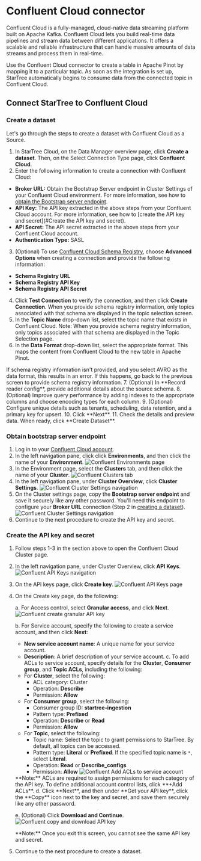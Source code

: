
# Confluent Cloud connector

Confluent Cloud is a fully-managed, cloud-native data streaming platform built on Apache Kafka. Confluent Cloud lets you build real-time data pipelines and stream data between different applications. It offers a scalable and reliable infrastructure that can handle massive amounts of data streams and process them in real-time.

Use the Confluent Cloud connector to create a table in Apache Pinot by mapping it to a particular topic. As soon as the integration is set up, StarTree automatically begins to consume data from the connected topic in Confluent Cloud.

## Connect StarTree to Confluent Cloud

### Create a dataset
Let's go through the steps to create a dataset with Confluent Cloud as a Source.

1. In StarTree Cloud, on the Data Manager overview page, click **Create a dataset**. Then, on the Select Connection Type page, click **Confluent Cloud**.
2. Enter the following information to create a connection with Confluent Cloud:
 * **Broker URL:** Obtain the Bootstrap Server endpoint in Cluster Settings of your Confluent Cloud environment. For more information, see how to [obtain the Bootstrap server endpoint](#obtain-bootstrap-server-endpoint).
 * **API Key:** The API key extracted in the above steps from your Confluent Cloud account. For more information, see how to [create the API key and secret](#Create the API key and secret).
 * **API Secret:** The API secret extracted in the above steps from your Confluent Cloud account.
 * **Authentication Type:** SASL
3. (Optional) To use [Confluent Cloud Schema Registry](https://docs.confluent.io/cloud/current/get-started/schema-registry.html#quick-start-for-schema-management-on-ccloud), choose **Advanced Options** when creating a connection and provide the following information:
* **Schema Registry URL**
* **Schema Registry API Key**
* **Schema Registry API Secret**
4. Click **Test Connection** to verify the connection, and then click **Create Connection**.
When you provide schema registry information, only topics associated with that schema are displayed in the topic selection screen.
5. In the **Topic Name** drop-down list, select the topic name that exists in Confluent Cloud.
Note: When you provide schema registry information, only topics associated with that schema are displayed in the Topic Selection page.
6. In the  **Data Format** drop-down list, select the appropriate format. This maps the content from Confluent Cloud to the new table in Apache Pinot.
<Callout type="note">
  If schema registry information isn't provided, and you select AVRO as the data format, this results in an error. If this happens, go back to the previous screen to provide schema registry information.
</Callout>
7. (Optional) In **Record reader config**, provide additional details about the source schema.
8. (Optional) Improve query performance by adding indexes to the appropriate columns and choose encoding types for each column.
9. (Optional) Configure unique details such as tenants, scheduling, data retention, and a primary key for upsert.
10. Click **Next**.
11. Check the details and preview data. When ready, click **Create Dataset**.


### Obtain bootstrap server endpoint

1. Log in to your [Confluent Cloud account](https://confluent.cloud/login).
2. In the left navigation pane, click click **Environments**, and then click the name of your **Environment**.
   <Image src="/confluent-environments.png" alt="Confluent Environments page" width={800} height={800} />
3. In the Environment page, select the **Clusters** tab, and then click the name of your **Cluster**.
   <Image src="/confluent-cluster.png" alt="Confluent Clusters tab" width={600} height={600} />
4. In the left navigation pane, under **Cluster Overview**, click **Cluster Settings**.
   <Image src="/confluent-cluster-settings-nav.png" alt="Confluent Cluster Settings navigation" width={250} height={250} />
5. On the Cluster settings page, copy the **Bootstrap server endpoint** and save it securely like any other password.
   You'll need this endpoint to configure your **Broker URL** connection (Step 2 in [creating a dataset](#create-a-dataset)).
   <Image src="/confluent-cluster-settings.png" alt="Confluent Cluster Settings navigation" width={600} height={600} />
6. Continue to the next procedure to create the API key and secret.

### Create the API key and secret

1. Follow steps 1-3 in the section above to open the Confluent Cloud Cluster page.
2. In the left navigation pane, under Cluster Overview, click **API Keys**.
    <Image src="/confluent-api-keys-nav.png" alt="Confluent API Keys navigation" width={250} height={250} />
3. On the API keys page, click **Create key**.
      <Image src="/confluent-api-keys.png" alt="Confluent API Keys page" width={800} height={800} />
4. On the Create key page, do the following:

   a. For Access control, select **Granular access**, and click **Next**.
      <Image src="/confluent-create-granular-access-key.png" alt="Confluent create granular API key" width={600} height={600} />

   b. For Service account, specify the following to create a service account, and then click **Next**:
     - **New service account name**: A unique name for your service account.
     - **Description**: A brief description of your service account.
   c. To add ACLs to service account, specify details for the **Cluster**, **Consumer group**, and **Topic ACLs**, including the following:
     - For **Cluster**, select the following:
        - ACL category: Cluster
        - Operation: **Describe**
        - Permission: **Allow**
     - For **Consumer group**, select the following:
        - Consumer group ID: **startree-ingestion**
        - Pattern type: **Prefixed**
        - Operation: **Describe** or **Read**
        - Permission: **Allow**
     - For **Topic**, select the following:
        - Topic name: Select the topic to grant permissions to StarTree. By default, all topics can be accessed.
        - Pattern type: **Literal** or **Prefixed**. If the specified topic name is `*`, select **Literal**.
        - Operation: **Read** or **Describe_configs**
        - Permission: **Allow**
            <Image src="/confluent-add-acls-to-service-account.png" alt="Confluent Add ACLs to service account" width={600} height={600} />
    <Callout type="note">
    **Note:** ACLs are required to assign permissions for each category of the API key. To define additional account control lists, click **+Add ACLs**.
    </Callout>
     d. Click **Next**, and then under **Get your API key**, click the **Copy** icon next to the key and secret, and save them securely like any other password.

     e. (Optional) Click **Download and Continue**.
       <Image src="/confluent-create-key-download-and-continue.png" alt="Confluent copy and download API key" width={600} height={600} />

    <Callout type="note">
    **Note:** Once you exit this screen, you cannot see the same API key and secret.
    </Callout>
5. Continue to the next procedure to create a dataset.

